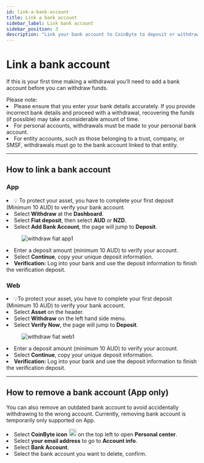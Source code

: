 ```yaml
---
id: link-a-bank-account
title: Link a bank account
sidebar_label: Link bank account
sidebar_position: 3
description: "Link your bank account to CoinByte to deposit or withdraw fiat currency securely and easily."
---
```


# Link a bank account

If this is your first time making a withdrawal you’ll need to add a bank account before you can withdraw funds.



<WarningBox>
Please note:
<li>Please ensure that you enter your bank details accurately. If you provide incorrect bank details and proceed with a withdrawal, recovering the funds (if possible) may take a considerable amount of time.</li>
<li>For personal accounts, withdrawals must be made to your personal bank account.</li>
<li>For entity accounts, such as those belonging to a trust, company, or SMSF, withdrawals must go to the bank account linked to that entity.</li>
</WarningBox>

---

## How to link a bank account

<Tabs>
<TabItem value="app" label="App">
<div style={{ marginTop: '2.5rem' }}></div>

### **App**

<div style={{ marginTop: '1.5rem' }}></div>
<InfoBox>
<li>💡 To protect your asset, you have to complete your first deposit (Minimum 10 AUD) to verify your bank account.</li>
</InfoBox>
<RoundStepList>
<li>Select <strong>Withdraw</strong> at the <strong>Dashboard</strong>.</li>
<li>Select <strong>Fiat deposit</strong>, then select <strong>AUD</strong> or <strong>NZD</strong>.</li>
<li>Select <strong>Add Bank Account</strong>, the page will jump to <strong>Deposit</strong>.</li>

<figure style={{ textAlign: 'center' }}>
  <img src={useBaseUrl('/img/deposits-withdrawals/withdraw-fiat-asset/link-a-bank-account/1.png')} alt="withdraw fiat app1" style={{ width: 300 }} />
</figure>

<li>Enter a deposit amount (minimum 10 AUD) to verify your account.</li>
<li>Select <strong>Continue</strong>, copy your unique deposit information.</li>
<li><strong>Verification:</strong> Log into your bank and use the deposit information to finish the verification deposit.</li>
</RoundStepList>

<div style={{ marginTop: '1.5rem' }}></div>
</TabItem>

<TabItem value="web" label="Web">
<div style={{ marginTop: '2.5rem' }}></div>

### **Web**

<div style={{ marginTop: '1.5rem' }}></div>
<InfoBox>
<li>💡To protect your asset, you have to complete your first deposit (Minimum 10 AUD) to verify your bank account.</li>
</InfoBox>
<RoundStepList>
<li>Select <strong>Asset</strong> on the header.</li>
<li>Select <strong>Withdraw</strong> on the left hand side menu.</li>
<li>Select <strong>Verify Now</strong>, the page will jump to <strong>Deposit</strong>.</li>

<figure style={{ textAlign: 'center' }}>
  <img src={useBaseUrl('/img/deposits-withdrawals/withdraw-fiat-asset/link-a-bank-account/2.png')} alt="withdraw fiat web1" style={{ width: 500 }} />
</figure>

<li>Enter a deposit amount (minimum 10 AUD) to verify your account.</li>
<li>Select <strong>Continue</strong>, copy your unique deposit information.</li>
<li><strong>Verification:</strong> Log into your bank and use the deposit information to finish the verification deposit.</li>
</RoundStepList>

<div style={{ marginTop: '1.5rem' }}></div>
</TabItem>
</Tabs>

---

## How to remove a bank account (App only)
You can also remove an outdated bank account to avoid accidentally withdrawing to the wrong account.
Currently, removing bank account is temporarily only supported on App.
<RoundStepList>
<li>Select <strong>CoinByte icon</strong> <img src={useBaseUrl('/img/general/logo_app.png')} alt="logo" width="20" /> on the top left to open <strong>Personal center</strong>.</li>
<li>Select <strong>your email address</strong> to go to <strong>Account info</strong>.</li>
<li>Select <strong>Bank Account</strong>.</li>
<li>Select the bank account you want to delete, confirm.</li>
</RoundStepList>


<RelatedArticles category="deposits-withdrawals" />
